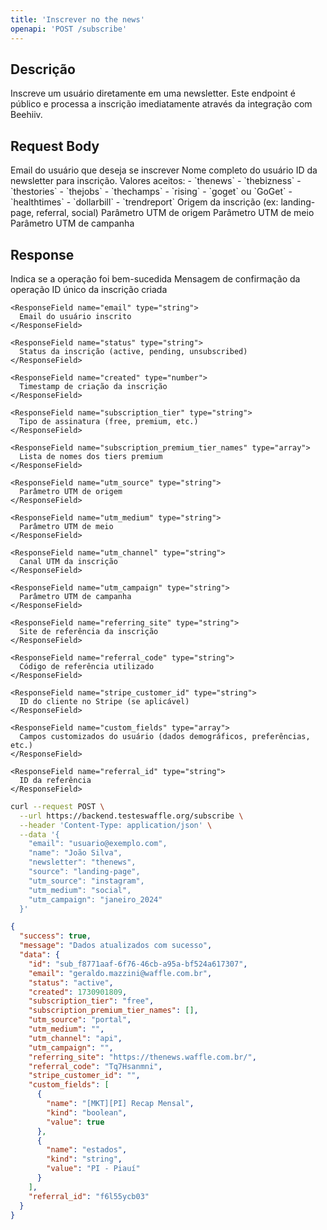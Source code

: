 ```yaml
---
title: 'Inscrever no the news'
openapi: 'POST /subscribe'
---
```


## Descrição

Inscreve um usuário diretamente em uma newsletter. Este endpoint é público e processa a inscrição imediatamente através da integração com Beehiiv.

## Request Body

<ParamField body="email" type="string" required>
  Email do usuário que deseja se inscrever
</ParamField>

<ParamField body="name" type="string">
  Nome completo do usuário
</ParamField>

<ParamField body="newsletter" type="string" required>
  ID da newsletter para inscrição. Valores aceitos:
  - `thenews`
  - `thebizness`
  - `thestories`
  - `thejobs`
  - `thechamps`
  - `rising`
  - `goget` ou `GoGet`
  - `healthtimes`
  - `dollarbill`
  - `trendreport`
</ParamField>

<ParamField body="source" type="string">
  Origem da inscrição (ex: landing-page, referral, social)
</ParamField>

<ParamField body="utm_source" type="string">
  Parâmetro UTM de origem
</ParamField>

<ParamField body="utm_medium" type="string">
  Parâmetro UTM de meio
</ParamField>

<ParamField body="utm_campaign" type="string">
  Parâmetro UTM de campanha
</ParamField>

## Response

<ResponseField name="success" type="boolean">
  Indica se a operação foi bem-sucedida
</ResponseField>

<ResponseField name="message" type="string">
  Mensagem de confirmação da operação
</ResponseField>

<ResponseField name="data" type="object">
  <Expandable title="properties">
    <ResponseField name="id" type="string">
      ID único da inscrição criada
    </ResponseField>

    <ResponseField name="email" type="string">
      Email do usuário inscrito
    </ResponseField>

    <ResponseField name="status" type="string">
      Status da inscrição (active, pending, unsubscribed)
    </ResponseField>

    <ResponseField name="created" type="number">
      Timestamp de criação da inscrição
    </ResponseField>

    <ResponseField name="subscription_tier" type="string">
      Tipo de assinatura (free, premium, etc.)
    </ResponseField>

    <ResponseField name="subscription_premium_tier_names" type="array">
      Lista de nomes dos tiers premium
    </ResponseField>

    <ResponseField name="utm_source" type="string">
      Parâmetro UTM de origem
    </ResponseField>

    <ResponseField name="utm_medium" type="string">
      Parâmetro UTM de meio
    </ResponseField>

    <ResponseField name="utm_channel" type="string">
      Canal UTM da inscrição
    </ResponseField>

    <ResponseField name="utm_campaign" type="string">
      Parâmetro UTM de campanha
    </ResponseField>

    <ResponseField name="referring_site" type="string">
      Site de referência da inscrição
    </ResponseField>

    <ResponseField name="referral_code" type="string">
      Código de referência utilizado
    </ResponseField>

    <ResponseField name="stripe_customer_id" type="string">
      ID do cliente no Stripe (se aplicável)
    </ResponseField>

    <ResponseField name="custom_fields" type="array">
      Campos customizados do usuário (dados demográficos, preferências, etc.)
    </ResponseField>

    <ResponseField name="referral_id" type="string">
      ID da referência
    </ResponseField>
  </Expandable>
</ResponseField>

<RequestExample>

```bash
curl --request POST \
  --url https://backend.testeswaffle.org/subscribe \
  --header 'Content-Type: application/json' \
  --data '{
    "email": "usuario@exemplo.com",
    "name": "João Silva",
    "newsletter": "thenews",
    "source": "landing-page",
    "utm_source": "instagram",
    "utm_medium": "social",
    "utm_campaign": "janeiro_2024"
  }'
```

</RequestExample>

<ResponseExample>

```json
{
  "success": true,
  "message": "Dados atualizados com sucesso",
  "data": {
    "id": "sub_f8771aaf-6f76-46cb-a95a-bf524a617307",
    "email": "geraldo.mazzini@waffle.com.br",
    "status": "active",
    "created": 1730901809,
    "subscription_tier": "free",
    "subscription_premium_tier_names": [],
    "utm_source": "portal",
    "utm_medium": "",
    "utm_channel": "api",
    "utm_campaign": "",
    "referring_site": "https://thenews.waffle.com.br/",
    "referral_code": "Tq7Hsanmni",
    "stripe_customer_id": "",
    "custom_fields": [
      {
        "name": "[MKT][PI] Recap Mensal",
        "kind": "boolean",
        "value": true
      },
      {
        "name": "estados",
        "kind": "string",
        "value": "PI - Piauí"
      }
    ],
    "referral_id": "f6l55ycb03"
  }
}
```

</ResponseExample>
